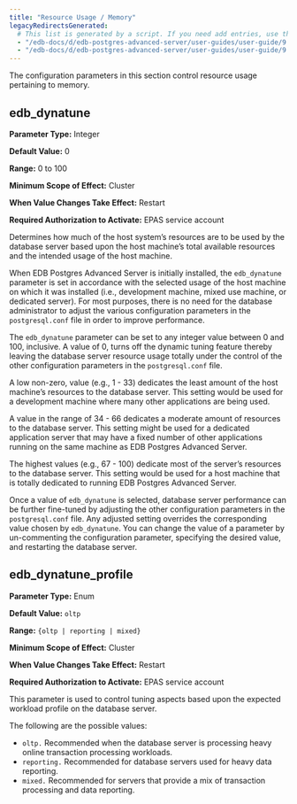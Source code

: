 ```yaml
---
title: "Resource Usage / Memory"
legacyRedirectsGenerated:
  # This list is generated by a script. If you need add entries, use the `legacyRedirects` key.
  - "/edb-docs/d/edb-postgres-advanced-server/user-guides/user-guide/9.6/EDB_Postgres_Advanced_Server_Guide.1.13.html"
  - "/edb-docs/d/edb-postgres-advanced-server/user-guides/user-guide/9.5/EDB_Postgres_Enterprise_Guide.1.013.html"
---
```


<div id="resource_usage_memory" class="registered_link"></div>

The configuration parameters in this section control resource usage pertaining to memory.

## edb_dynatune

**Parameter Type:** Integer

**Default Value:** 0

**Range:** 0 to 100

**Minimum Scope of Effect:** Cluster

**When Value Changes Take Effect:** Restart

**Required Authorization to Activate:** EPAS service account

Determines how much of the host system’s resources are to be used by the database server based upon the host machine’s total available resources and the intended usage of the host machine.

When EDB Postgres Advanced Server is initially installed, the `edb_dynatune` parameter is set in accordance with the selected usage of the host machine on which it was installed (i.e., development machine, mixed use machine, or dedicated server). For most purposes, there is no need for the database administrator to adjust the various configuration parameters in the `postgresql.conf` file in order to improve performance.

The `edb_dynatune` parameter can be set to any integer value between 0 and 100, inclusive. A value of 0, turns off the dynamic tuning feature thereby leaving the database server resource usage totally under the control of the other configuration parameters in the `postgresql.conf` file.

A low non-zero, value (e.g., 1 - 33) dedicates the least amount of the host machine’s resources to the database server. This setting would be used for a development machine where many other applications are being used.

A value in the range of 34 - 66 dedicates a moderate amount of resources to the database server. This setting might be used for a dedicated application server that may have a fixed number of other applications running on the same machine as EDB Postgres Advanced Server.

The highest values (e.g., 67 - 100) dedicate most of the server’s resources to the database server. This setting would be used for a host machine that is totally dedicated to running EDB Postgres Advanced Server.

Once a value of `edb_dynatune` is selected, database server performance can be further fine-tuned by adjusting the other configuration parameters in the `postgresql.conf` file. Any adjusted setting overrides the corresponding value chosen by `edb_dynatune`. You can change the value of a parameter by un-commenting the configuration parameter, specifying the desired value, and restarting the database server.

## edb_dynatune_profile

**Parameter Type:** Enum

**Default Value:** `oltp`

**Range:** `{oltp | reporting | mixed}`

**Minimum Scope of Effect:** Cluster

**When Value Changes Take Effect:** Restart

**Required Authorization to Activate:** EPAS service account

This parameter is used to control tuning aspects based upon the expected workload profile on the database server.

The following are the possible values:

-   `oltp.` Recommended when the database server is processing heavy online transaction processing workloads.
-   `reporting.` Recommended for database servers used for heavy data reporting.
-   `mixed.` Recommended for servers that provide a mix of transaction processing and data reporting.
